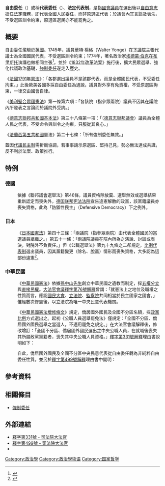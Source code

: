 '''自由委任'''（{{lang-de|Freies Mandat}}）或稱'''代表委任'''（{{lang-fr|Mandat représentatif}}）、'''法定代表制'''，是指[[國會議員|國會議員]]在選出後以[[自由意志|自由意志]]擔任法定職務，即代表全國人民委任，而非原[[選區|選區]]代表；於議會內其言論及表決，不受選區訓令約束，原選區選民亦不能罷免之。

==概要==
自由委任濫觴於[[英國|英國]]。1745年，議員華特·楊格（Walter Yonge）在[[英國下議院|下議院]]主張代議士為全國國民代表，不受選區訓令約束；1774年，著名政治家[[埃德蒙·伯克|埃德蒙·伯克]]在[[布里斯托|布里斯托]]演講也做相同主張<ref>{{Cite web |url=http://www.econlib.org/library/LFBooks/Burke/brkSWv4c1.html |title=Edmund Burke: Speech to the electors of Bristol, November 3, 1774 |access-date=2013-09-22 |archive-url=https://web.archive.org/web/20130423053845/http://www.econlib.org/library/LFBooks/Burke/brkSWv4c1.html |archive-date=2013-04-23 |dead-url=yes }}</ref>。並於《[[1832年改革法案|1832年改革法案]]》施行後，擴大民眾選舉、強化代議政治基礎，[[強制委任|強制委任]]遂走入歷史。

《[[法國1791年憲法|法國1791年憲法]]》：「各郡選出議員不是該郡代表，而是全體國民代表，不受委任拘束。」此後歐美各國多採自由委任為通說，議員對外享有免責權，不受原選區拘束，一律交由國會自律。

《[[美利堅合眾國憲法|美利堅合眾國憲法]]》第一條第六項：「各該院（指參眾兩院）議員不因其在議院內所發表之言論而於議院外受詢。」

《[[德意志聯邦共和國基本法|德意志聯邦共和國基本法]]》第三十八條第一項：「（[[德國聯邦議院|德意志聯邦議會]]）議員為全體人民之代表，不受命令與訓令之拘束，只服從其良心。」

《[[法蘭西第五共和國|法蘭西第五共和國]]憲法》第二十七條：「所有強制委任無效。」

蓋因[[代議民主制|代議民主制]]需折衝協調，若事事請示原選區、堅持己見，勢必無法達成共識，反不利於法案、政策推行。

==特例==
===德國===
:依據《聯邦議會選舉法》第46條，議員資格除放棄、選舉無效或選舉結果重新認定而喪失外，[[德国联邦宪法法院|德国联邦宪法法院]]宣告違憲解散的政黨，該黨籍議員亦喪失資格，此為「防禦性民主」（Defensive Democracy）下之例外。

===日本===
:《[[日本國憲法|日本國憲法]]》第四十三條：「兩議院（指參眾兩院）由代表全體國民的當選議員組織之。」第五十一條：「兩議院議員在院內所為之演說、討論或表決，對院外不負責任。」但《公職選舉法》第九十九條之二卻規定，[[名單比例代表制|比例代表制]]選出議員，因其黨籍變更（除名、脫黨）情形而喪失資格，大多認為這部份違憲<ref>{{lang|ja|{{PDF|[http://www.seibundoh.co.jp/pub/guide/PDF/978-4-7923-0434-8_1.pdf 自由委任／命令委任]}}. 確認　憲法用語300. 成文堂.}}</ref>。

===中華民國===
:《[[中華民國憲法|中華民國憲法]]》依據[[孫中山先生|孫中山先生]]創立中華民國之遺教而制定，採[[五權分立|五權分立]]與[[直接民權|直接民權]]。[[大法官會議|大法官會議]][[s:司法院釋字第76號解釋|釋字第76號解釋]]曾謂：「就憲法上之地位及職權之性質而言，應認[[國民大會|國民大會]]、[[立法院|立法院]]、[[監察院|監察院]]共同相當於民主國家之國會。」惟經數次修憲後，以立法院為唯一中央民意代表機關。

:《[[中華民國憲法增修條文|中華民國憲法增修條文]]》規定，僑居國外國民及全國不分區名額，採[[名單比例代表制|政黨比例]]方式選出之。起初《公職人員選舉罷免法》僅規定：「全國不分區、僑居國外國民選舉之當選人，不適用罷免之規定。」在大法官會議解釋後，修改增訂：「全國不分區、僑居國外國民選出之中央公職人員，在就職後喪失其所屬政黨黨籍者，喪失其中央公職人員資格。」[[s:司法院釋字第331號解釋|釋字第331號解釋]]理由書說明如下：
:{{Cquote|按政黨比例方式選出僑居國外國民及全國不分區中央民意代表之規定，旨在使中央民意機關有部分代表，於行使職權時，不為地區民意所侷限，而能體察全國民意之所在，發揮維護國家整體利益之功能；並使政黨在其所得選票總數比例分配之全國不分區當選名額內，選出才德俱優，聲譽卓著之黨員任中央民意代表，為國家民主憲政建設，貢獻其心力。惟此種民意代表既係由所屬政黨依其得票比例分配名額而當選，如喪失其所由選出之政黨黨員資格時，即失其當選之基礎，自應喪失其中央民意代表之資格（參照司法院大法官審理案件法第三十條第一項，關於被宣告解散之政黨，其依政黨比例方式產生之民意代表喪失其資格之規定），方符憲法增設此一制度之本旨。}}

:自此，僑居國外國民及全國不分區中央民意代表從自由委任轉為非純粹自由委任性質。並另於[[s:司法院釋字第499號解釋|釋字第499號解釋]]理由書中闡明：
:{{Cquote|按現代民主國家固多採自由委任而非強制委任，即民意代表係代表全國人民，而非選區選民所派遣，其言論表決對外不負責任，原選區之選民亦不得予以罷免，但非謂民意代表行使職權因此全然不受公意或所屬政黨之約束，況且我國憲法明定各級民意代表均得由原選舉區罷免之（憲法第一百三十三條及本院釋字第四○一號解釋），與多數歐美國家皆有不同，就此而言，亦非純粹自由委任。}}

==參考資料==
{{reflist}}

==相關條目==
*[[強制委任|強制委任]]

==外部連結==
*[https://web.archive.org/web/20130930010333/http://www.judicial.gov.tw/constitutionalcourt/p03_01.asp?expno=331 釋字第331號 - 司法院大法官]{{zh-tw}}
*[https://web.archive.org/web/20130927052027/http://www.judicial.gov.tw/constitutionalcourt/p03_01.asp?expno=499 釋字第499號 - 司法院大法官]{{zh-tw}}
*{{lang|ja|[http://law.e-gov.go.jp/htmldata/S25/S25HO100.html 公職選挙法]}}{{ja}}

{{DEFAULTSORT:Freies Mandat}}
[[Category:政治學|Category:政治學]]
[[Category:政治學術语|Category:政治學術语]]
[[Category:国家哲学|Category:国家哲学]]